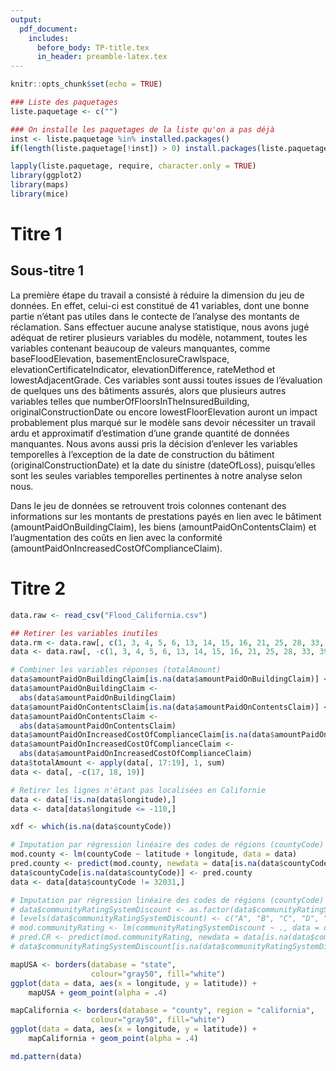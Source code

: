 ```yaml
---
output:
  pdf_document:
    includes:
      before_body: TP-title.tex
      in_header: preamble-latex.tex
---  
```

\centering  

\clearpage  
  
\tableofcontents   

\justify  
\clearpage  

```r
knitr::opts_chunk$set(echo = TRUE)
```

```r
### Liste des paquetages
liste.paquetage <- c("")

### On installe les paquetages de la liste qu'on a pas déjà
inst <- liste.paquetage %in% installed.packages()
if(length(liste.paquetage[!inst]) > 0) install.packages(liste.paquetage[!inst])

lapply(liste.paquetage, require, character.only = TRUE)
library(ggplot2)
library(maps)
library(mice)
```

# Titre 1

## Sous-titre 1

\section{Sélection des variables}

La première étape du travail a consisté à réduire la dimension du jeu de données. En effet, celui-ci est constitué de 41 variables, dont une bonne partie n'étant pas utiles dans le contecte de l'analyse des montants de réclamation. 
\newline
\newline
Sans effectuer aucune analyse statistique, nous avons jugé adéquat de retirer plusieurs variables du modèle, notamment, toutes les variables contenant beaucoup de valeurs manquantes, comme baseFloodElevation, basementEnclosureCrawlspace, elevationCertificateIndicator, elevationDifference, rateMethod et lowestAdjacentGrade. Ces variables sont aussi toutes issues de l'évaluation de quelques uns des bâtiments assurés, alors que plusieurs autres variables telles que numberOfFloorsInTheInsuredBuilding, originalConstructionDate ou encore lowestFloorElevation  auront un impact probablement plus marqué sur le modèle sans devoir nécessiter un travail ardu et approximatif d'estimation d'une grande quantité de données manquantes.
\newline
\newline
Nous avons aussi pris la décision d'enlever les variables temporelles à l'exception de la date de construction du bâtiment (originalConstructionDate) et la date du sinistre (dateOfLoss), puisqu'elles sont les seules variables temporelles pertinentes à notre analyse selon nous. 

\section{Création de la nouvelle variable réponse}
Dans le jeu de données se retrouvent trois colonnes contenant des informations sur les montants de prestations payés en lien avec le bâtiment (amountPaidOnBuildingClaim), les biens (amountPaidOnContentsClaim) et l'augmentation des coûts en lien avec la conformité (amountPaidOnIncreasedCostOfComplianceClaim). 

# Titre 2
```r
data.raw <- read_csv("Flood_California.csv")
```

```r
## Retirer les variables inutiles
data.rm <- data.raw[, c(1, 3, 4, 5, 6, 13, 14, 15, 16, 21, 25, 28, 33, 39, 41)]
data <- data.raw[, -c(1, 3, 4, 5, 6, 13, 14, 15, 16, 21, 25, 28, 33, 39, 41)]

# Combiner les variables réponses (totalAmount)
data$amountPaidOnBuildingClaim[is.na(data$amountPaidOnBuildingClaim)] <- 0
data$amountPaidOnBuildingClaim <-
  abs(data$amountPaidOnBuildingClaim)
data$amountPaidOnContentsClaim[is.na(data$amountPaidOnContentsClaim)] <-0
data$amountPaidOnContentsClaim <-
  abs(data$amountPaidOnContentsClaim)
data$amountPaidOnIncreasedCostOfComplianceClaim[is.na(data$amountPaidOnIncreasedCostOfComplianceClaim)] <- 0
data$amountPaidOnIncreasedCostOfComplianceClaim <-
  abs(data$amountPaidOnIncreasedCostOfComplianceClaim)
data$totalAmount <- apply(data[, 17:19], 1, sum)
data <- data[, -c(17, 18, 19)]

# Retirer les lignes n'étant pas localisées en Californie
data <- data[!is.na(data$longitude),]
data <- data[data$longitude <= -110,]

xdf <- which(is.na(data$countyCode))

# Imputation par régression linéaire des codes de régions (countyCode)
mod.county <- lm(countyCode ~ latitude + longitude, data = data)
pred.county <- predict(mod.county, newdata = data[is.na(data$countyCode),], type = "response")
data$countyCode[is.na(data$countyCode)] <- pred.county
data <- data[data$countyCode != 32031,]

# Imputation par régression linéaire des codes de régions (countyCode)
# data$communityRatingSystemDiscount <- as.factor(data$communityRatingSystemDiscount)
# levels(data$communityRatingSystemDiscount) <- c("A", "B", "C", "D", "E", "F", "G", "H", "I", "H")
# mod.communityRating <- lm(communityRatingSystemDiscount ~ ., data = data)
# pred.CR <- predict(mod.communityRating, newdata = data[is.na(data$communityRatingSystemDiscount),], type = "response")
# data$communityRatingSystemDiscount[is.na(data$communityRatingSystemDiscount)] <- pred.CR


```

```r
mapUSA <- borders(database = "state", 
                  colour="gray50", fill="white")
ggplot(data = data, aes(x = longitude, y = latitude)) +
    mapUSA + geom_point(alpha = .4)

mapCalifornia <- borders(database = "county", region = "california",
                  colour="gray50", fill="white")
ggplot(data = data, aes(x = longitude, y = latitude)) +
    mapCalifornia + geom_point(alpha = .4)

md.pattern(data)

```

